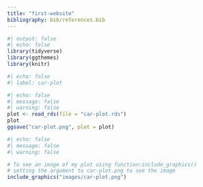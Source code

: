 ```yaml
---
title: "first-website"
bibliography: bib/references.bib
---
```



```r
#| output: false 
#| echo: false
library(tidyverse)
library(ggthemes)
library(knitr)
```



```r
#| echo: false 
#| label: car-plot
```

```r
#| echo: false
#| message: false
#| warning: false
plot <- read_rds(file = "car-plot.rds")
plot
ggsave("car-plot.png", plot = plot)
```



```r
#| echo: false
#| message: false
#| warning: false

# To see an image of my plot using function:include_graphics()
# setting the argument to car-plot.png to see the image
include_graphics("images/car-plot.png")
```






